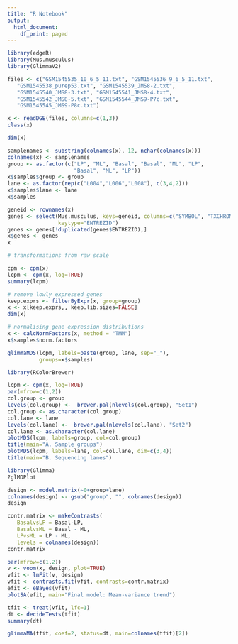 ---
title: "R Notebook"
output:
  html_document:
    df_print: paged
---

```{r}

library(edgeR)
library(Mus.musculus)
library(GlimmaV2)

files <- c("GSM1545535_10_6_5_11.txt", "GSM1545536_9_6_5_11.txt", 
   "GSM1545538_purep53.txt", "GSM1545539_JMS8-2.txt", 
   "GSM1545540_JMS8-3.txt", "GSM1545541_JMS8-4.txt", 
   "GSM1545542_JMS8-5.txt", "GSM1545544_JMS9-P7c.txt", 
   "GSM1545545_JMS9-P8c.txt")

x <- readDGE(files, columns=c(1,3))
class(x)
```

```{r}
dim(x)
```

```{r}
samplenames <- substring(colnames(x), 12, nchar(colnames(x)))
colnames(x) <- samplenames
group <- as.factor(c("LP", "ML", "Basal", "Basal", "ML", "LP", 
                     "Basal", "ML", "LP"))
x$samples$group <- group
lane <- as.factor(rep(c("L004","L006","L008"), c(3,4,2)))
x$samples$lane <- lane
x$samples
```

```{r}
geneid <- rownames(x)
genes <- select(Mus.musculus, keys=geneid, columns=c("SYMBOL", "TXCHROM"), 
                keytype="ENTREZID")
genes <- genes[!duplicated(genes$ENTREZID),]
x$genes <- genes
x
```


```{r}

# transformations from raw scale

cpm <- cpm(x)
lcpm <- cpm(x, log=TRUE)
summary(lcpm)

```

```{r}

# remove lowly expressed genes
keep.exprs <- filterByExpr(x, group=group)
x <- x[keep.exprs,, keep.lib.sizes=FALSE]
dim(x)
```

```{r}
# normalising gene expression distributions
x <- calcNormFactors(x, method = "TMM")
x$samples$norm.factors

```



```{r}
glimmaMDS(lcpm, labels=paste(group, lane, sep="_"), 
          groups=x$samples)
```

```{r}
library(RColorBrewer)

lcpm <- cpm(x, log=TRUE)
par(mfrow=c(1,2))
col.group <- group
levels(col.group) <-  brewer.pal(nlevels(col.group), "Set1")
col.group <- as.character(col.group)
col.lane <- lane
levels(col.lane) <-  brewer.pal(nlevels(col.lane), "Set2")
col.lane <- as.character(col.lane)
plotMDS(lcpm, labels=group, col=col.group)
title(main="A. Sample groups")
plotMDS(lcpm, labels=lane, col=col.lane, dim=c(3,4))
title(main="B. Sequencing lanes")

```

```{r}
library(Glimma)
?glMDPlot
```


```{r}

design <- model.matrix(~0+group+lane)
colnames(design) <- gsub("group", "", colnames(design))
design

```

```{r}
contr.matrix <- makeContrasts(
   BasalvsLP = Basal-LP, 
   BasalvsML = Basal - ML, 
   LPvsML = LP - ML, 
   levels = colnames(design))
contr.matrix
```

```{r}

par(mfrow=c(1,2))
v <- voom(x, design, plot=TRUE)
vfit <- lmFit(v, design)
vfit <- contrasts.fit(vfit, contrasts=contr.matrix)
efit <- eBayes(vfit)
plotSA(efit, main="Final model: Mean-variance trend")

```



```{r}

tfit <- treat(vfit, lfc=1)
dt <- decideTests(tfit)
summary(dt)

```

```{r}

glimmaMA(tfit, coef=2, status=dt, main=colnames(tfit)[2])

```

